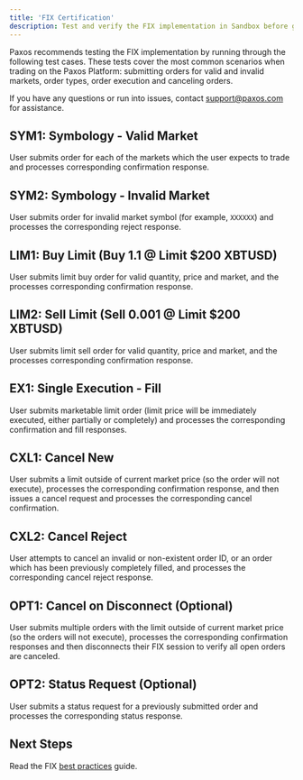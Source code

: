 ```yaml
---
title: 'FIX Certification'
description: Test and verify the FIX implementation in Sandbox before going to Production.
---
```



Paxos recommends testing the FIX implementation by running through the following test cases.
These tests cover the most common scenarios when trading on the Paxos Platform: submitting orders for valid and invalid markets, order types, order execution and canceling orders.

<Tip>

If you have any questions or run into issues, contact support@paxos.com for assistance.

</Tip>

## SYM1: Symbology - Valid Market

User submits order for each of the markets which the user expects to trade and processes corresponding confirmation response.

## SYM2: Symbology - Invalid Market

User submits order for invalid market symbol (for example, `XXXXXX`) and processes the corresponding reject response.

## LIM1: Buy Limit (Buy 1.1 @ Limit $200 XBTUSD)

User submits limit buy order for valid quantity, price and market, and the processes corresponding confirmation response.

## LIM2: Sell Limit (Sell 0.001 @ Limit $200 XBTUSD)

User submits limit sell order for valid quantity, price and market, and the processes corresponding confirmation response.

## EX1: Single Execution - Fill

User submits marketable limit order (limit price will be immediately executed, either partially or completely) and processes the corresponding confirmation and fill responses.

## CXL1: Cancel New

User submits a limit outside of current market price (so the order will not execute), processes the corresponding confirmation response, and then issues a cancel request and processes the corresponding cancel confirmation.

## CXL2: Cancel Reject

User attempts to cancel an invalid or non-existent order ID, or an order which has been previously completely filled, and processes the corresponding cancel reject response.

## OPT1: Cancel on Disconnect (Optional) 

User submits multiple orders with the limit outside of current market price (so the orders will not execute), processes the corresponding confirmation responses and then disconnects their FIX session to verify all open orders are canceled.

## OPT2: Status Request (Optional) 

User submits a status request for a previously submitted order and processes the corresponding status response.

## Next Steps

Read the FIX [best practices](/guides/crypto-brokerage/fix/best-practices) guide.

